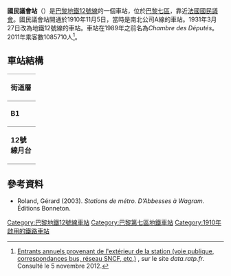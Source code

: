 {{Infobox station
| name                = 國民議會站
| symbol_location     = paris
| symbol              = m
| symbol2             = 
| type                = [[巴黎地鐵|巴黎地鐵]]車站
| image               = [[File:MetroAN2008.jpg|275px]]
| alt                 = 
| caption             = 
| other_name          = 
| address             = [[巴黎七區|巴黎七區]]
| borough             = [[法蘭西島|法蘭西島]]
| country             = 法國
| iso_region          = FR_scale:2000
| coordinates_display = title
| coordinates_format  = dms
| latd  = 48.860655| latm  = | lats  = | latNS  = 
| longd = 2.32113| longm = | longs = | longEW = 
| coordinates         = 
| owned               = [[RATP|RATP]]
| operator            = [[RATP|RATP]]
| line                = 
| disabled            = 
| zone                = 1
| opened              = {{Start-date|1910-11-5}}
| closed              = <!-- {{End date|YYYY|MM|DD|df=y}} -->
| services            = 
| map_type            = France Paris
}}
'''國民議會站'''（{{lang-fr|Assemblée Nationale}}）是[[巴黎地鐵12號線|巴黎地鐵12號線]]的一個車站，位於[[巴黎七區|巴黎七區]]，靠近[[法國國民議會|法國國民議會]]。國民議會站開通於1910年11月5日，當時是南北公司A線的車站。1931年3月27日改為地鐵12號線的車站。車站在1989年之前名為''Chambre des Députés''。2011年乘客數1085710人<ref>[http://data.ratp.fr/fr/les-donnees/fiche-de-jeu-de-donnees/dataset/trafic-annuel-entrant-par-station-2011.html Entrants annuels provenant de l'extérieur de la station (voie publique, correspondances bus, réseau SNCF, etc.)] {{Wayback|url=http://data.ratp.fr/fr/les-donnees/fiche-de-jeu-de-donnees/dataset/trafic-annuel-entrant-par-station-2011.html |date=20140718193327 }}, sur le site ''data.ratp.fr''. Consulté le 5 novembre 2012.</ref>。
== 車站結構 ==
{| border=0 cellspacing=0 cellpadding=3
|style="border-bottom:solid 1px gray;border-top:solid 1px gray;" width=50 valign=top|'''街道層'''
|-
|style="border-bottom:solid 1px gray;border-top:solid 1px gray;" width=50 valign=top|'''B1'''
|style="border-top:solid 1px gray;border-bottom:solid 1px gray;" width=100 valign=top|夾層
|-
|style="border-bottom:solid 1px gray;" width=50 rowspan=10 valign=top|'''12號線月台'''
|style="border-top:solid 1px gray;border-right:solid 2px black;border-left:solid 2px black;border-bottom:solid 2px black;" colspan=2|<center><small>[[側式月台|側式月台]]，右側開門</small></center>
|-
|style="border-bottom:solid 1px gray;" width=100|南行
|style="border-bottom:solid 1px gray;" width=390|{{arrow|L}} [[File:Metro-M.svg|16x16px]][[File:Paris_Metro_12.svg|16x16px]] 往[[伊西市政府站|伊西市政府]]<small>（[[索菲利諾站|索菲利諾]]）</small>
|-
|北行
|{{arrow|R}} [[File:Metro-M.svg|16x16px]][[File:Paris_Metro_12.svg|16x16px]] 往[[奧貝維埃市政府站|奧貝維埃市政府]]<small>（[[協和廣場站|協和廣場]]）</small>
|-
|style="border-top:solid 2px black;border-right:solid 2px black;border-left:solid 2px black;border-bottom:solid 1px gray;" colspan=2|<center><small>[[側式月台|側式月台]]，右側開門</small></center>
|}
{{commons category|Assemblée nationale (Paris Metro)}}

==參考資料==
*Roland, Gérard (2003). ''Stations de métro. D’Abbesses à Wagram.'' Éditions Bonneton.
<references />
{{巴黎地鐵12號線}}
{{DEFAULTSORT:Assemblée Nationale}}
[[Category:巴黎地鐵12號線車站|Category:巴黎地鐵12號線車站]]
[[Category:巴黎第七區地鐵車站|Category:巴黎第七區地鐵車站]]
[[Category:1910年啟用的鐵路車站|Category:1910年啟用的鐵路車站]]